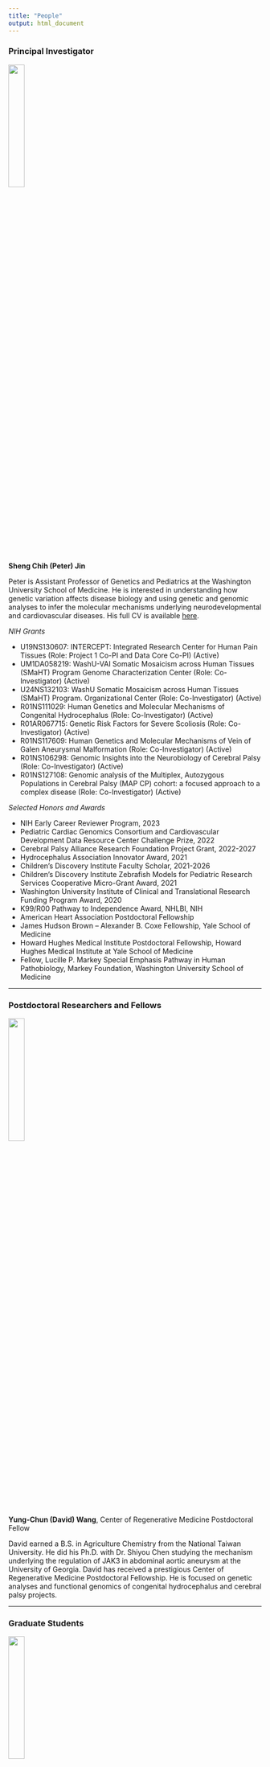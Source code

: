 ```yaml
---
title: "People"
output: html_document
---
```


### Principal Investigator

<img src="images/Jin_Peter.png" style="width:25%; border:0; margin-right: 20px" align="top">

__Sheng Chih (Peter) Jin__

Peter is Assistant Professor of Genetics and Pediatrics at the Washington University School of Medicine. He is interested in understanding how genetic variation affects disease biology and using genetic and genomic analyses to infer the molecular mechanisms underlying neurodevelopmental and cardiovascular diseases. His full CV is available [here](files/CV-WUSM-CV-format-04-24-2023.pdf).

*NIH Grants*

* U19NS130607: INTERCEPT: Integrated Research Center for Human Pain Tissues (Role: Project 1 Co-PI and Data Core Co-PI) (Active)
* UM1DA058219: WashU-VAI Somatic Mosaicism across Human Tissues (SMaHT) Program Genome Characterization Center (Role: Co-Investigator) (Active)
* U24NS132103: WashU Somatic Mosaicism across Human Tissues (SMaHT) Program. Organizational Center (Role: Co-Investigator) (Active)
* R01NS111029: Human Genetics and Molecular Mechanisms of Congenital Hydrocephalus (Role: Co-Investigator) (Active)
* R01AR067715: Genetic Risk Factors for Severe Scoliosis (Role: Co-Investigator) (Active)
* R01NS117609: Human Genetics and Molecular Mechanisms of Vein of Galen Aneurysmal Malformation (Role: Co-Investigator) (Active)   
* R01NS106298: Genomic Insights into the Neurobiology of Cerebral Palsy (Role: Co-Investigator) (Active)
* R01NS127108: Genomic analysis of the Multiplex, Autozygous Populations in Cerebral Palsy (MAP CP) cohort: a focused approach to a complex disease (Role: Co-Investigator) (Active)

*Selected Honors and Awards*

* NIH Early Career Reviewer Program, 2023
* Pediatric Cardiac Genomics Consortium and Cardiovascular Development Data Resource Center Challenge Prize, 2022
* Cerebral Palsy Alliance Research Foundation Project Grant, 2022-2027 
* Hydrocephalus Association Innovator Award, 2021
* Children's Discovery Institute Faculty Scholar, 2021-2026
* Children’s Discovery Institute Zebrafish Models for Pediatric Research Services Cooperative Micro-Grant Award, 2021
* Washington University Institute of Clinical and Translational Research Funding Program Award, 2020
* K99/R00 Pathway to Independence Award, NHLBI, NIH
* American Heart Association Postdoctoral Fellowship
* James Hudson Brown – Alexander B. Coxe Fellowship, Yale School of Medicine
* Howard Hughes Medical Institute Postdoctoral Fellowship, Howard Hughes Medical Institute at Yale School of Medicine
* Fellow, Lucille P. Markey Special Emphasis Pathway in Human Pathobiology, Markey Foundation, Washington University School of Medicine

-----

### Postdoctoral Researchers and Fellows

<img src="images/David.jpeg" style="width:25%; border:0; margin-right: 20px" align="top">

__Yung-Chun (David) Wang__,
Center of Regenerative Medicine Postdoctoral Fellow

David earned a B.S. in Agriculture Chemistry from the National Taiwan University. He did his Ph.D. with Dr. Shiyou Chen studying the mechanism underlying the regulation of JAK3 in abdominal aortic aneurysm at the University of Georgia. David has received a prestigious Center of Regenerative Medicine Postdoctoral Fellowship. He is focused on genetic analyses and functional genomics of congenital hydrocephalus and cerebral palsy projects.


-----

### Graduate Students

<img src="images/Zhao_S.jpg" style="width:25%; border:0; margin-right: 20px" align="top">

__Shujuan Zhao__,
Ph.D. Candidate and Markey Pathway Fellow (Molecular Genetics and Genomics)(Joint with Kris Kahle at MGH)

Shujuan is a 4th year Ph.D. student at Washington University in St. Louis. She completed her BS in Pharmaceutical Engineering at the Central South University. She is working with Dr. Jin and Dr. Kahle at Massachusetts General Hospital to figure out the genetic etiology and molecular mechanisms of Vein of Galen aneurysmal malformation and Moyamoya disease.

<img src="images/Julie.png" style="width:25%; border:0; margin-right: 20px" align="top">

__Julie Choi__,
Ph.D. Candidate and T32 GATP/Precision Medicine Pathway Fellow (Human & Statistical Genetics)(Joint with Jeff Milbrandt)

Julie is a 2nd year Ph.D. student at Washington University in St. Louis. She completed her BS in Biology and Public Health at the University of Texas at Austin. She is working with Dr. Jin and Dr. Jeff Milbrandt to figure out the genetic etiology and molecular mechanisms of hereditary neuropathy. 

<img src="images/Nahyun.jpg" style="width:25%; border:0; margin-right: 20px" align="top">

__Nahyun Kong__,
Ph.D. Candidate and Mogam Science Scholar/Precision Medicine Pathway Fellow (Human & Statistical Genetics)

Nahyun is a 2nd year Ph.D. student at Washington University in St. Louis. She completed her BS in Biological Sciences at the Korea Advanced Institute of Science and Technology. She is developing genomic apporaches to figure out the genetic etiology and molecular mechanisms of rare movement disorders.

<img src="images/Wendy_Dong.jpeg" style="width:25%; border:0; margin-right: 20px" align="top">

__Wendy Dong__,
MSTP Candidate and T32 Fellow (Computational and Systems Biology)(Joint with Jeff Milbrandt)

Wendy is a 2nd year MD/PhD student at Washington University in St. Louis. She completed her BS in Biomedical Engineering at the Duke University. She is co-mentored by Dr. Jeffery Milbrandt and Dr. Jin to elucidate comprehensive molecular/cellular phenotypes that underlie human pain transduction, transmission, and processing. 


-----

### Staff

<img src="images/Elvisa.jpg" style="width:25%; border:0; margin-right: 20px" align="top">

__Elvisa Mehinovic__,
Bioinformaticist 

Elle is a bioinformaticist and master's student at Washington University in St. Louis. She completed a BS degree in computational biology at Webster University. Her favorite hobbies include cuddling with her cat and drawing.  


-----

### Rotation Students and Interns

<img src="images/JustinChen.jpeg" style="width:25%; border:0; margin-right: 20px" align="top">

__Justin Chen__,
Rotation Student (Computational and Systems Biology)

<img src="images/Tugce.jpeg" style="width:25%; border:0; margin-right: 20px" align="top">

__Tugce Iyiyol__,
Undergraduate Student (WashU PreMed)

<img src="images/AndrewRuttenberg.jpeg" style="width:25%; border:0; margin-right: 20px" align="top">

__Andrew Ruttenberg__,
Undergraduate Student (WashU PreMed)

-----

### Lab Pets

__Ziggy__

<img src="images/Ziggy.jpg" style="width:25%; border:0; margin-right: 20px" align="top">

-----

### Alumni

__Po-Ying Fu__ - Bioinformaticist, 2020/06 - 2023/04

__Yu-Liang Yeh__ - Rotation Student (Biomedical Informatics & Data Science), 2023/01 - 2023/04

__Zitian Tang__ - Rotation Student (Biomedical Informatics & Data Science), 2022/11 - 2023/01

__Devin Qiu__ - Research Assistant, 2022/07 - 2022/12; currently graduate student at Van Andel Institute.

__Ai Zhang__ - Rotation Student (Human & Statistical Genetics), 2022/09 - 2022/11; currently graduate student in Gautam Dantas's lab.

__Jenna Ulibarri__ - Rotation Student (Molecular Genetics and Genomics), 2022/09 - 2022/11

__Vincent Gillespie__ - Rotation Student (Molecular Genetics and Genomics), 2022/07 - 2022/09 

__Athziri Marcial Rodriguez__ - McDonnell Genome Institute OGR Summer Student, 2022/06 - 2022/08; currently a junior at St. Olaf College.

__Cabria Shelton__ - McDonnell Genome Institute OGR Summer Student, 2022/06 - 2022/08; currently a senior Health Equity major at Rhodes College.

__Max Wrubel__ - McDonnell Genome Institute OGR Post-Baccalaureate Extensive Study Student, 2021/11 - 2022/07; currrently bioinformatician in Alison Goate lab at Mount Sinai.

__Yuxiao Xu__ - Rotation Student (WashU MSTP), 2022/05 - 2022/06; currently graduate student in Mayssa Mokalled's lab.

__Lei Lu__ - Rotation Student (Computer Science & Engineering), 2022/01 - 2022/02; currently graduate student at Northeastern University.

__Mariam Khanfar__ - Rotation Student (Human & Statistical Genetics), 2021/09 - 2021/12; currently graduate student in Malachi Griffith's lab.

__Kuangying Yang__ - Rotation Student (Human & Statistical Genetics), 2021/09 - 2021/12; currently graduate student in Angela Hirbe's lab.

__Xiaobing (Dean) Yu__ - Master's student (Computer Science & Engineering), 2021/03 - 2021/11; currently graduate student at WashU.

__Prashant Kumar Kuntala__ - Rotation Student (Computational and Systems Biology), 2021/09 - 2021/11; currently graduate student in Ting Wang's lab. 

__Kareena Joshipura__ - Mount Holyoke College's Lynk Fellow, 2021/04 - 2021/09; currently a software engineer at Capgemini.

__Changfeng Chen__ - Rotation Student (Molecular Cell Biology), 2021/02 - 2021/04; currently graduate student in Benjamin Humphreys's lab.

__Jian Ryou__ - Rotation Student (Human & Statistical Genetics), 2020/11 - 2021/02; currently graduate student in Gautam Dantas's lab.

__Sam Peters__ - Master's student (Bioinformatics and Computational Biology at SLU), 2020/05 - 2021/04; currently Master's student at SLU.

__Spencer King__ - Master's student (Computer Science & Engineering), 2020/05 - 2021/05; currently data scientist at Geneoscopy.

__Shohaib Shaffiey__ - Master's student (Computer Science & Engineering), 2021/02 - 2021/05; currently Master's student at WashU.

